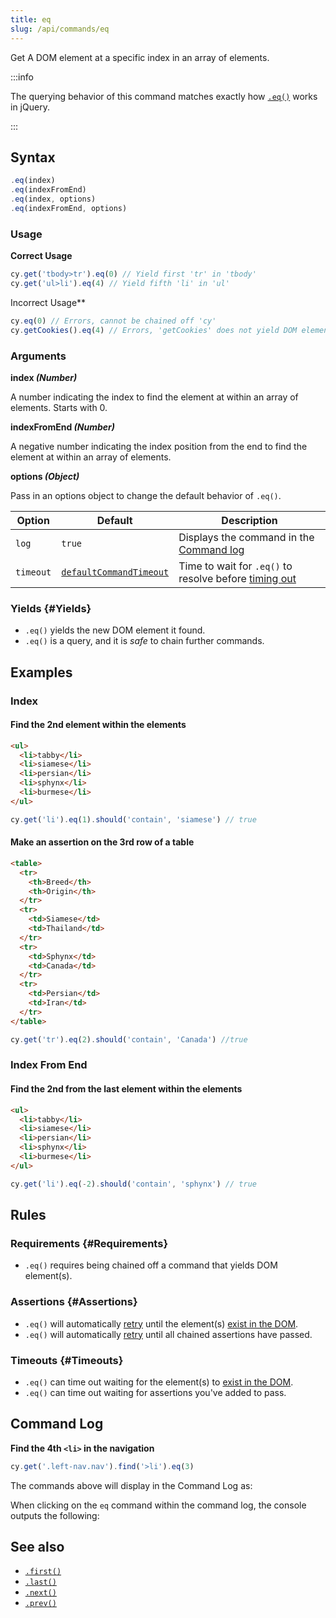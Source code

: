 ```yaml
---
title: eq
slug: /api/commands/eq
---
```


Get A DOM element at a specific index in an array of elements.

:::info

The querying behavior of this command matches exactly how
[`.eq()`](https://api.jquery.com/eq) works in jQuery.

:::

## Syntax

```javascript
.eq(index)
.eq(indexFromEnd)
.eq(index, options)
.eq(indexFromEnd, options)
```

### Usage

<Icon name="check-circle" color="green" /> **Correct Usage**

```javascript
cy.get('tbody>tr').eq(0) // Yield first 'tr' in 'tbody'
cy.get('ul>li').eq(4) // Yield fifth 'li' in 'ul'
```

<Icon name="exclamation-triangle" color="red" /> Incorrect Usage**

```javascript
cy.eq(0) // Errors, cannot be chained off 'cy'
cy.getCookies().eq(4) // Errors, 'getCookies' does not yield DOM element
```

### Arguments

<Icon name="angle-right" /> **index _(Number)_**

A number indicating the index to find the element at within an array of
elements. Starts with 0.

<Icon name="angle-right" /> **indexFromEnd _(Number)_**

A negative number indicating the index position from the end to find the element
at within an array of elements.

<Icon name="angle-right" /> **options _(Object)_**

Pass in an options object to change the default behavior of `.eq()`.

| Option    | Default                                                              | Description                                                                              |
| --------- | -------------------------------------------------------------------- | ---------------------------------------------------------------------------------------- |
| `log`     | `true`                                                               | Displays the command in the [Command log](/guides/core-concepts/cypress-app#Command-Log) |
| `timeout` | [`defaultCommandTimeout`](/guides/references/configuration#Timeouts) | Time to wait for `.eq()` to resolve before [timing out](#Timeouts)                       |

### Yields [<Icon name="question-circle"/>](/guides/core-concepts/introduction-to-cypress#Subject-Management) {#Yields}

- `.eq()` yields the new DOM element it found.
- `.eq()` is a query, and it is _safe_ to chain further commands.

## Examples

### Index

#### Find the 2nd element within the elements

```html
<ul>
  <li>tabby</li>
  <li>siamese</li>
  <li>persian</li>
  <li>sphynx</li>
  <li>burmese</li>
</ul>
```

```javascript
cy.get('li').eq(1).should('contain', 'siamese') // true
```

#### Make an assertion on the 3rd row of a table

```html
<table>
  <tr>
    <th>Breed</th>
    <th>Origin</th>
  </tr>
  <tr>
    <td>Siamese</td>
    <td>Thailand</td>
  </tr>
  <tr>
    <td>Sphynx</td>
    <td>Canada</td>
  </tr>
  <tr>
    <td>Persian</td>
    <td>Iran</td>
  </tr>
</table>
```

```javascript
cy.get('tr').eq(2).should('contain', 'Canada') //true
```

### Index From End

#### Find the 2nd from the last element within the elements

```html
<ul>
  <li>tabby</li>
  <li>siamese</li>
  <li>persian</li>
  <li>sphynx</li>
  <li>burmese</li>
</ul>
```

```javascript
cy.get('li').eq(-2).should('contain', 'sphynx') // true
```

## Rules

### Requirements [<Icon name="question-circle"/>](/guides/core-concepts/introduction-to-cypress#Chains-of-Commands) {#Requirements}

- `.eq()` requires being chained off a command that yields DOM element(s).

### Assertions [<Icon name="question-circle"/>](/guides/core-concepts/introduction-to-cypress#Assertions) {#Assertions}

- `.eq()` will automatically [retry](/guides/core-concepts/retry-ability) until
  the element(s)
  [exist in the DOM](/guides/core-concepts/introduction-to-cypress#Default-Assertions).
- `.eq()` will automatically [retry](/guides/core-concepts/retry-ability) until
  all chained assertions have passed.

### Timeouts [<Icon name="question-circle"/>](/guides/core-concepts/introduction-to-cypress#Timeouts) {#Timeouts}

- `.eq()` can time out waiting for the element(s) to
  [exist in the DOM](/guides/core-concepts/introduction-to-cypress#Default-Assertions).
- `.eq()` can time out waiting for assertions you've added to pass.

## Command Log

**Find the 4th `<li>` in the navigation**

```javascript
cy.get('.left-nav.nav').find('>li').eq(3)
```

The commands above will display in the Command Log as:

<DocsImage src="/img/api/eq/find-element-at-index.png" alt="Command log eq" />

When clicking on the `eq` command within the command log, the console outputs
the following:

<DocsImage
  src="/img/api/eq/see-element-and-list-when-using-eq.png"
  alt="console.log eq"
/>

## See also

- [`.first()`](/api/commands/first)
- [`.last()`](/api/commands/last)
- [`.next()`](/api/commands/next)
- [`.prev()`](/api/commands/prev)
